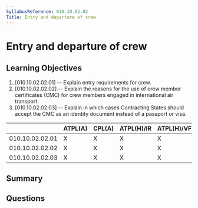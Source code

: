 ```yaml
---
SyllabusReference: 010.10.02.02
Title: Entry and departure of crew
---
```


# Entry and departure of crew

## Learning Objectives

1. [010.10.02.02.01] -- Explain entry requirements for crew.
2. [010.10.02.02.02] -- Explain the reasons for the use of crew member
   certificates (CMC) for crew members engaged in international air transport.
3. [010.10.02.02.03] -- Explain in which cases Contracting States should accept
   the CMC as an identity document instead of a passport or visa.

|                 | ATPL(A) | CPL(A) | ATPL(H)/IR | ATPL(H)/VFR | CPL(H) | IR  | CBIR(A) |
| --------------- | ------- | ------ | ---------- | ----------- | ------ | --- | ------- |
| 010.10.02.02.01 | X       | X      | X          | X           | X      |     |         |
| 010.10.02.02.02 | X       | X      | X          | X           | X      |     |         |
| 010.10.02.02.03 | X       | X      | X          | X           | X      |     |         |

## Summary

## Questions
